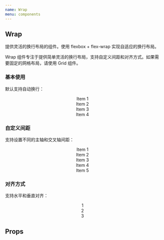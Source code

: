 ```yaml
---
name: Wrap
menu: components
---
```



## Wrap

提供灵活的换行布局的组件。使用 flexbox + flex-wrap 实现自适应的换行布局。

Wrap 组件专注于提供简单灵活的换行布局，支持自定义间距和对齐方式。如果需要固定的网格布局，请使用 Grid 组件。

### 基本使用

默认支持自动换行：

<Playground>
  <Wrap mainAxisGap={10} crossAxisGap={5}>
    <Container width="100px" height="50px" color="#ececec">
      <Center>Item 1</Center>
    </Container>
    <Container width="100px" height="50px" color="coral">
      <Center>Item 2</Center>
    </Container>
    <Container width="100px" height="50px" color="blue">
      <Center style={{ color: '#fff' }}>Item 3</Center>
    </Container>
    <Container width="100px" height="50px" color="green">
      <Center style={{ color: '#fff' }}>Item 4</Center>
    </Container>  </Wrap>
</Playground>

### 自定义间距

支持设置不同的主轴和交叉轴间距：

<Playground>
  <Container width="300px">
    <Wrap mainAxisGap={20} crossAxisGap={15}>
      <Container width="100px" height="50px" color="#ececec">
        <Center>Item 1</Center>
      </Container>
      <Container width="100px" height="50px" color="coral">
        <Center>Item 2</Center>
      </Container>
      <Container width="100px" height="50px" color="blue">
        <Center style={{ color: '#fff' }}>Item 3</Center>
      </Container>
      <Container width="100px" height="50px" color="green">
        <Center style={{ color: '#fff' }}>Item 4</Center>
      </Container>
      <Container width="100px" height="50px" color="orange">
        <Center>Item 5</Center>
      </Container>
    </Wrap>
  </Container>
</Playground>

### 对齐方式

支持水平和垂直对齐：

<Playground>
  <Container height="200px" color="#f0f0f0">
    <Wrap 
      mainAxisAlignment="center" 
      crossAxisAlignment="center"
      crossAxisSize="max"
      mainAxisGap={10}
      crossAxisGap={10}
    >
      <Container width="80px" height="40px" color="coral">
        <Center>1</Center>
      </Container>
      <Container width="80px" height="40px" color="blue">
        <Center style={{ color: '#fff' }}>2</Center>
      </Container>
      <Container width="80px" height="40px" color="green">
        <Center style={{ color: '#fff' }}>3</Center>
      </Container>
    </Wrap>
  </Container>
</Playground>

## Props

<Props of={Wrap} />
